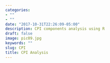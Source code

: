 ```yaml
---
categories:
- ""
- ""
date: "2017-10-31T22:26:09-05:00"
description: CPI components analysis using R
draft: false
image: pic09.jpg
keywords: ""
slug: CPI
title: CPI Analysis
---
```

